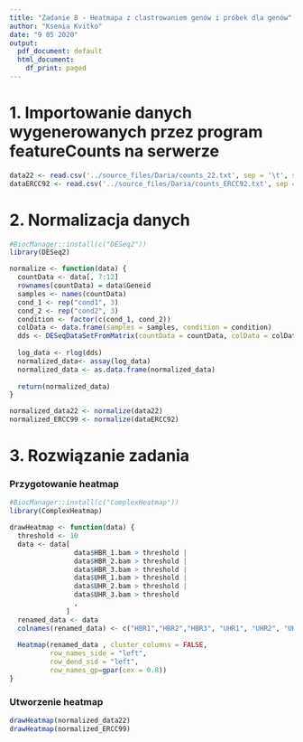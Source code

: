 ```yaml
---
title: "Zadanie 8 - Heatmapa z clastrowaniem genów i próbek dla genów"
author: "Ksenia Kvitko"
date: "9 05 2020"
output:
  pdf_document: default
  html_document:
    df_print: paged
---
```


# 1. Importowanie danych wygenerowanych przez program featureCounts na serwerze
```r
data22 <- read.csv('../source_files/Daria/counts_22.txt', sep = '\t', skip = 1)
dataERCC92 <- read.csv('../source_files/Daria/counts_ERCC92.txt', sep = '\t', skip = 1)
```

# 2. Normalizacja danych

```r
#BiocManager::install(c("DESeq2"))
library(DESeq2)

normalize <- function(data) {
  countData <- data[, 7:12]
  rownames(countData) = data$Geneid
  samples <- names(countData)
  cond_1 <- rep("cond1", 3)
  cond_2 <- rep("cond2", 3)
  condition <- factor(c(cond_1, cond_2))
  colData <- data.frame(samples = samples, condition = condition)
  dds <- DESeqDataSetFromMatrix(countData = countData, colData = colData, design = ~condition)
  
  log_data <- rlog(dds)
  normalized_data<- assay(log_data)
  normalized_data <- as.data.frame(normalized_data)
  
  return(normalized_data)
}

normalized_data22 <- normalize(data22)
normalized_ERCC99 <- normalize(dataERCC92)
```


# 3. Rozwiązanie zadania

### Przygotowanie heatmap

```r
#BiocManager::install(c("ComplexHeatmap"))
library(ComplexHeatmap)

drawHeatmap <- function(data) {
  threshold <- 10
  data <- data[
                data$HBR_1.bam > threshold | 
                data$HBR_2.bam > threshold | 
                data$HBR_3.bam > threshold | 
                data$UHR_1.bam > threshold | 
                data$UHR_2.bam > threshold | 
                data$UHR_3.bam > threshold
                , 
              ]
  renamed_data <- data
  colnames(renamed_data) <- c("HBR1","HBR2","HBR3", "UHR1", "UHR2", "UHR3")
  
  Heatmap(renamed_data , cluster_columns = FALSE,
          row_names_side = "left",
          row_dend_sid = "left",
          row_names_gp=gpar(cex = 0.8))
}
```

### Utworzenie heatmap
```r
drawHeatmap(normalized_data22)
drawHeatmap(normalized_ERCC99)
```
